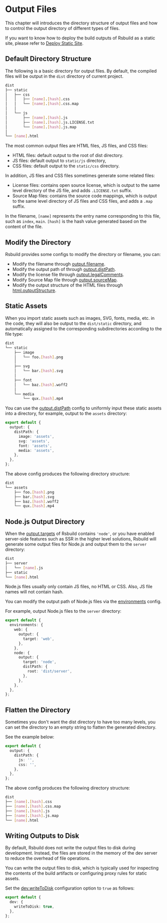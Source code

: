 # Output Files

This chapter will introduces the directory structure of output files and how to control the output directory of different types of files.

If you want to know how to deploy the build outputs of Rsbuild as a static site, please refer to [Deploy Static Site](/guide/basic/static-deploy).

## Default Directory Structure

The following is a basic directory for output files. By default, the compiled files will be output in the `dist` directory of current project.

```bash
dist
├── static
│   ├── css
│   │   ├── [name].[hash].css
│   │   └── [name].[hash].css.map
│   │
│   └── js
│       ├── [name].[hash].js
│       ├── [name].[hash].js.LICENSE.txt
│       └── [name].[hash].js.map
│
└── [name].html
```

The most common output files are HTML files, JS files, and CSS files:

- HTML files: default output to the root of dist directory.
- JS files: default output to `static/js` directory,
- CSS files: default output to the `static/css` directory.

In addition, JS files and CSS files sometimes generate some related files:

- License files: contains open source license, which is output to the same level directory of the JS file, and adds `.LICENSE.txt` suffix.
- Source Map files: contains the source code mappings, which is output to the same level directory of JS files and CSS files, and adds a `.map` suffix.

In the filename, `[name]` represents the entry name corresponding to this file, such as `index`, `main`. `[hash]` is the hash value generated based on the content of the file.

## Modify the Directory

Rsbuild provides some configs to modify the directory or filename, you can:

- Modify the filename through [output.filename](/config/output/filename).
- Modify the output path of through [output.distPath](/config/output/dist-path).
- Modify the license file through [output.legalComments](/config/output/legal-comments).
- Modify Source Map file through [output.sourceMap](/config/output/source-map).
- Modify the output structure of the HTML files through [html.outputStructure](/config/html/output-structure).

## Static Assets

When you import static assets such as images, SVG, fonts, media, etc. in the code, they will also be output to the `dist/static` directory, and automatically assigned to the corresponding subdirectories according to the file type:

```bash
dist
└── static
    ├── image
    │   └── foo.[hash].png
    │
    ├── svg
    │   └── bar.[hash].svg
    │
    ├── font
    │   └── baz.[hash].woff2
    │
    └── media
        └── qux.[hash].mp4
```

You can use the [output.distPath](/config/output/dist-path) config to uniformly input these static assets into a directory, for example, output to the `assets` directory:

```ts
export default {
  output: {
    distPath: {
      image: 'assets',
      svg: 'assets',
      font: 'assets',
      media: 'assets',
    },
  },
};
```

The above config produces the following directory structure:

```bash
dist
└── assets
    ├── foo.[hash].png
    ├── bar.[hash].svg
    ├── baz.[hash].woff2
    └── qux.[hash].mp4
```

## Node.js Output Directory

When the [output.targets](/config/output/targets) of Rsbuild contains `'node'`, or you have enabled server-side features such as SSR in the higher level solutions, Rsbuild will generate some output files for Node.js and output them to the `server` directory:

```bash
dist
├── server
│   └── [name].js
├── static
└── [name].html
```

Node.js files usually only contain JS files, no HTML or CSS. Also, JS file names will not contain hash.

You can modify the output path of Node.js files via the [environments](/config/environments) config.

For example, output Node.js files to the `server` directory:

```ts
export default {
  environments: {
    web: {
      output: {
        target: 'web',
      },
    },
    node: {
      output: {
        target: 'node',
        distPath: {
          root: 'dist/server',
        },
      },
    },
  },
};
```

## Flatten the Directory

Sometimes you don't want the dist directory to have too many levels, you can set the directory to an empty string to flatten the generated directory.

See the example below:

```ts
export default {
  output: {
    distPath: {
      js: '',
      css: '',
    },
  },
};
```

The above config produces the following directory structure:

```bash
dist
├── [name].[hash].css
├── [name].[hash].css.map
├── [name].[hash].js
├── [name].[hash].js.map
└── [name].html
```

## Writing Outputs to Disk

By default, Rsbuild does not write the output files to disk during development. Instead, the files are stored in the memory of the dev server to reduce the overhead of file operations.

You can write the output files to disk, which is typically used for inspecting the contents of the build artifacts or configuring proxy rules for static assets.

Set the [dev.writeToDisk](/config/dev/write-to-disk) configuration option to `true` as follows:

```ts
export default {
  dev: {
    writeToDisk: true,
  },
};
```
